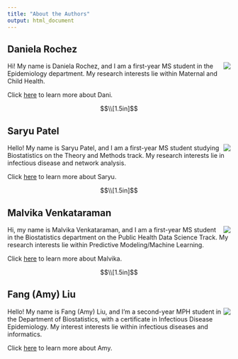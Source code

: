 ```yaml
---
title: "About the Authors"
output: html_document
---
```


## Daniela Rochez

<image src="images/dani.JPEG" align="right" />

Hi! My name is Daniela Rochez, and I am a first-year MS student in the Epidemiology department. My research interests lie within Maternal and Child Health.

Click [here](https://dr3168.github.io/index.html) to learn more about Dani.

$$\\[1.5in]$$

## Saryu Patel

<image src="images/saryu.jpeg" align="right" />

Hello! My name is Saryu Patel, and I am a first-year MS student studying Biostatistics on the Theory and Methods track. My research interests lie in infectious disease and network analysis.

Click [here](https://ssp35.github.io) to learn more about Saryu.

$$\\[1.5in]$$

## Malvika Venkataraman

<image src="images/malvika.jpg" align="right" />

Hi, my name is Malvika Venkataraman, and I am a first-year MS student in the Biostatistics department on the Public Health Data Science Track. My research interests lie within Predictive Modeling/Machine Learning.

Click [here](https://msv2137.github.io/index.html) to learn more about Malvika.

$$\\[1.5in]$$

## Fang (Amy) Liu

<image src="images/amy.jpg" align="right" />

Hello! My name is Fang (Amy) Liu, and I'm a second-year MPH student in the Department of Biostatistics, with a certificate in Infectious Disease Epidemiology. My interest interests lie within infectious diseases and informatics.

Click [here](https://amyfliu.github.io/amy.github.io/index.html) to learn more about Amy.